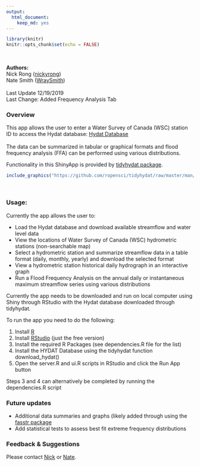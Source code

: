 ```yaml
---
output: 
  html_document: 
    keep_md: yes
---
```


```r
library(knitr)
knitr::opts_chunk$set(echo = FALSE)
```
<br/>

**Authors:** <br/>
Nick Rong ([nickyrong](https://github.com/nickyrong)) <br/>
Nate Smith ([WraySmith](https://github.com/WraySmith)) <br/><br/>
Last Update 12/19/2019 <br/>
Last Change: Added Frequency Analysis Tab<br/>

### Overview
This app allows the user to enter a Water Survey of Canada (WSC) station ID to access the Hydat database:
[Hydat Database](https://www.canada.ca/en/environment-climate-change/services/water-overview/quantity/monitoring/survey/data-products-services/national-archive-hydat.html)
<br/><br/>
The data can be summarized in tabular or graphical formats and flood frequency analysis (FFA) can be performed using various distributions.

Functionality in this ShinyApp is provided by [tidyhydat package](https://github.com/ropensci/tidyhydat). 
<br/>
```r
include_graphics("https://github.com/ropensci/tidyhydat/raw/master/man/figures/tidyhydat.png")
```
<br/>



### Usage:
Currently the app allows the user to:

- Load the Hydat database and download available streamflow and water level data
- View the locations of Water Survey of Canada (WSC) hydrometric stations (non-searchable map)  
- Select a hydrometric station and summarize streamflow data in a table format (daily, monthly, yearly) and download the selected format  
- View a hydrometric station historical daily hydrograph in an interactive graph  
- Run a Flood Frequency Analysis on the annual daily or instantaneous maximum streamflow series using various distributions  

Currently the app needs to be downloaded and run on local computer using Shiny through RStudio with the Hydat database downloaded through tidyhydat.
<br/>

To run the app you need to do the following:

1) Install [R](https://cran.r-project.org/)
2) Install [RStudio](https://rstudio.com/products/rstudio/download/) (just the free version)
3) Install the required R Packages (see dependencies.R file for the list)
4) Install the HYDAT Database using the tidyhydat function download_hydat()
5) Open the server.R and ui.R scripts in RStudio and click the Run App button

Steps 3 and 4 can alternatively be completed by running the dependencies.R script
<br/>

### Future updates

- Additional data summaries and graphs (likely added through using the [fasstr package](https://github.com/bcgov/fasstr) 
- Add statistical tests to assess best fit extreme frequency distributions  

### Feedback & Suggestions

Please contact [Nick](https://github.com/nickyrong) or [Nate](https://github.com/WraySmith).
<br/>
